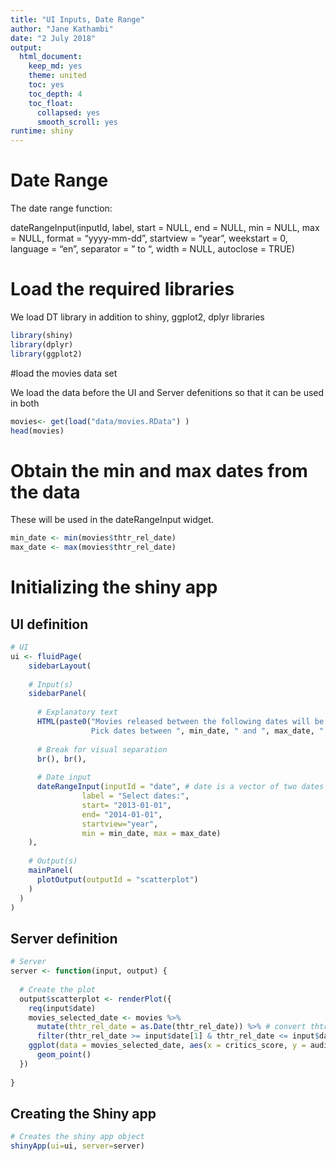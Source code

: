 ```yaml
---
title: "UI Inputs, Date Range"
author: "Jane Kathambi"
date: "2 July 2018"
output: 
  html_document:
    keep_md: yes
    theme: united
    toc: yes
    toc_depth: 4
    toc_float:
      collapsed: yes
      smooth_scroll: yes
runtime: shiny
---
```


# Date Range
The date range function:

dateRangeInput(inputId, label, start = NULL, end = NULL, min = NULL,
  max = NULL, format = "yyyy-mm-dd", startview = "year", weekstart = 0,
  language = "en", separator = " to ", width = NULL, autoclose = TRUE)

# Load the required libraries
We load DT library in addition to shiny, ggplot2, dplyr libraries
```r
library(shiny)
library(dplyr)
library(ggplot2)
```

#load the movies data set

We load the data before the UI and Server defenitions so that it can be used in both

```r
movies<- get(load("data/movies.RData") )
head(movies)

```

# Obtain the min and max dates from the data

These will be used in the dateRangeInput widget.
```r
min_date <- min(movies$thtr_rel_date)
max_date <- max(movies$thtr_rel_date)
```

# Initializing the shiny app

## UI definition

```r
# UI
ui <- fluidPage(
    sidebarLayout(
    
    # Input(s)
    sidebarPanel(
      
      # Explanatory text
      HTML(paste0("Movies released between the following dates will be plotted. 
                  Pick dates between ", min_date, " and ", max_date, ".")),
      
      # Break for visual separation
      br(), br(),
      
      # Date input
      dateRangeInput(inputId = "date", # date is a vector of two dates i.e start date and end date.  
                label = "Select dates:",
                start= "2013-01-01",
                end= "2014-01-01",
                startview="year",
                min = min_date, max = max_date)
    ),
    
    # Output(s)
    mainPanel(
      plotOutput(outputId = "scatterplot")
    )
  )
)
```

## Server definition

```r
# Server
server <- function(input, output) {
  
  # Create the plot
  output$scatterplot <- renderPlot({
    req(input$date)
    movies_selected_date <- movies %>%
      mutate(thtr_rel_date = as.Date(thtr_rel_date)) %>% # convert thtr_rel_date to Date format
      filter(thtr_rel_date >= input$date[1] & thtr_rel_date <= input$date[2])
    ggplot(data = movies_selected_date, aes(x = critics_score, y = audience_score, color = mpaa_rating)) +
      geom_point()
  })
  
}


```

## Creating the Shiny app

```r
# Creates the shiny app object
shinyApp(ui=ui, server=server)
```


